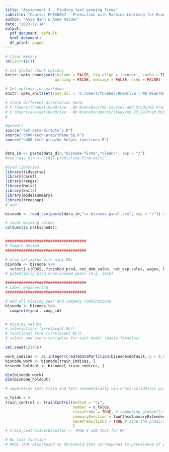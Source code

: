 ```yaml
---
title: "Assignment 3 - Finding fast growing firms"
subtitle: "Course: ECBS6067 - Prediction with Machine Learning for Economists"
author: "Anja Hanh & Anne Valder"
date: "2023-12-14"
output:
  pdf_document: default
  html_document:
  df_print: paged
---
```


```r
# Clear memory
rm(list=ls())

# set global chunk options
knitr::opts_chunk$set(include = FALSE, fig.align = 'center', cache = TRUE,
                      warning = FALSE, message = FALSE, echo = FALSE)

```

```r
# Set options for markdown
knitr::opts_knit$set(root.dir = 'C:/Users/thuebel/OneDrive - WU Wien/Docs/06 Courses and Study/02 Prediction with ML for Economists/da_case_studies') # adjust @Anja, set to source theme, directory, & helper functions

# store different directories here:
# C:/Users/thuebel/OneDrive - WU Wien/Docs/06 Courses and Study/02 Prediction with ML for Economists/da_case_studies
# C:/Users/avalder/OneDrive - WU Wien/Documents/Study/WS_23_24/Pred_MLE_Econ/da_case_studies
# 

```

<!-- Set directory, load functions and theme  --> 
```r
#getwd()
source("set-data-directory.R")
source("ch00-tech-prep/theme_bg.R")
source("ch00-tech-prep/da_helper_functions.R")


data_in <- paste(data_dir,"bisnode-firms","clean/", sep = "/")
#use_case_dir <- "ch17-predicting-firm-exit/"
```

```r
#load libraries
library(tidyverse)
library(caret)
library(ranger)
library(Hmisc)
library(knitr)
library(modelsummary)
library(treeshap)
# add
```

<!-- Load data  --> 
```r
bisnode <- read_csv(paste(data_in,"cs_bisnode_panel.csv", sep = "/")) # 287829 obs. of 48 variables 
```

<!-- Data summary  --> 
```r
# count missing values
colSums(is.na(bisnode))

```

<!-- Data preparation  --> 

```r





```

<!-- Sample design  --> 

```r
####################################
# Sample design
####################################

# drop variables with many NAs
bisnode <- bisnode %>%
  select(-c(COGS, finished_prod, net_dom_sales, net_exp_sales, wages, D))
# potentially also drop unused years (e.g. 2016)

```

<!-- Label engineering  --> 

```r
####################################
# Label engineering
####################################

# add all missing year and company combinations
bisnode <- bisnode %>%
  complete(year, comp_id)



```

<!-- Feature engineering  --> 

```r
# missing values
# interactions (irrelevant ML?)
# functional form (irrelevant ML?)
# select and store variables for each model (paste formulas)
```

<!-- Preparation for prediction & CV  --> 
```r

set.seed(123456)

work_indices <- as.integer(createDataPartition(bisnode$default, p = 0.8, list = FALSE))
bisnode_work <- bisnode[train_indices, ]
bisnode_holdout <- bisnode[-train_indices, ]

dim(bisnode_work)
dim(bisnode_holdout)

# separation into train and test automatically via cross-validation using caret package

n_folds = 5
train_control <- trainControl(method = "cv",
                              number = n_folds,
                              classProbs = TRUE, # computing probabilities during training
                              summaryFunction = twoClassSummaryExtended, # from da_helper_functions.R
                              savePredictions = TRUE # save the predictions for each fold
                              )
# train_control$verboseIter <- TRUE # add that for RF

```


<!-- Task1.1: Model 1 - Logit  --> 
<!-- Task1.1: Model 2 - Random forest  --> 
<!-- Task1.1: Model 3 - Logit LASSO?? / Classification Tree?  -->
<!-- Task1.1: Evaluation  -->
```r
# No loss function
# RMSE (AUC also?based on threshold that corresponds to prevalence of pos/neg in dataset)
```


<!-- Task1.2: Loss function design -->
<!-- Task1.2: For each of the three models: predict probabilities, look for the optimal classification threshold, calculate expected loss with your loss function  -->
<!-- Task1.2: Pick model with smallest expected loss -->
```r

```

<!-- Task1.3: Show a confusion table (on a selected fold or holdout set) -->
<!-- Task1.3: Discuss results, evaluate how useful your model may be -->
```r

```

<!-- Task2.1: 2 Samples (service & manufacturing)  --> 

```r

```
<!-- Task2.2: Define single loss function (Same loss function as before?) but use for samples separately (pick one prediction model) --> 

```r

```

<!-- Task2.3: Compare the model performance across two samples -->

```r

```

<!-- Task3.1: Use some methods to interpret your random forest probability model (Shapley, PDP) --> 
<!-- Task3.2: Create a shiny (flexdashboard) app for the project where you can show (1) how key variables influence the prediction (!Shapley) and (2) show expected loss based on different thresholds. -->